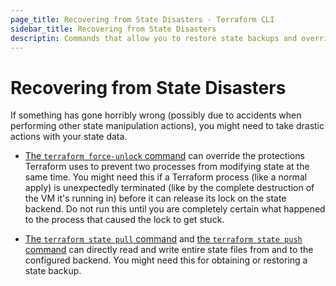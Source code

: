 ```yaml
---
page_title: Recovering from State Disasters - Terraform CLI
sidebar_title: Recovering from State Disasters
descriptin: Commands that allow you to restore state backups and override Terraform state protections.
---
```


# Recovering from State Disasters

If something has gone horribly wrong (possibly due to accidents when performing
other state manipulation actions), you might need to take drastic actions with
your state data.

- [The `terraform force-unlock` command](/cli/commands/force-unlock) can
  override the protections Terraform uses to prevent two processes from
  modifying state at the same time. You might need this if a Terraform process
  (like a normal apply) is unexpectedly terminated (like by the complete
  destruction of the VM it's running in) before it can release its lock on the
  state backend. Do not run this until you are completely certain what happened
  to the process that caused the lock to get stuck.

- [The `terraform state pull` command](/cli/commands/state/pull) and
  [the `terraform state push` command](/cli/commands/state/push) can
  directly read and write entire state files from and to the configured backend.
  You might need this for obtaining or restoring a state backup.
